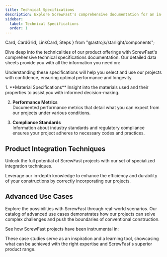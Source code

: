 ```yaml
---
title: Technical Specifications
description: Explore ScrewFast's comprehensive documentation for an in-depth look at our premium tools and construction services. 
sidebar:
  label: Technical Specifications
  order: 1
---
```

  Card,
  CardGrid,
  LinkCard,
  Steps
} from "@astrojs/starlight/components";

Dive deep into the technicalities of our product offerings with ScrewFast's comprehensive technical specifications documentation. Our detailed data sheets provide you with all the information you need on:

<CardGrid>
  <Card title="Material properties and grades" icon="star"></Card>
  <Card title="Mechanical strengths and tolerances" icon="star"></Card>
  <Card title="Environmental resilience and sustainability ratings" icon="star"></Card>
  <Card title="Compatibility and interoperability" icon="star"></Card>
</CardGrid>

Understanding these specifications will help you select and use our projects with confidence, ensuring optimal performance and longevity.

<Steps>
1. **Material Specifications**  
Insight into the materials used and their properties to assist you with informed decision-making.

2. **Performance Metrics**  
Documented performance metrics that detail what you can expect from our projects under various conditions.

3. **Compliance Standards**  
Information about industry standards and regulatory compliance ensures your project adheres to necessary codes and practices.
</Steps>

## Product Integration Techniques

Unlock the full potential of ScrewFast projects with our set of specialized integration techniques. 

Leverage our in-depth knowledge to enhance the efficiency and durability of your constructions by correctly incorporating our projects.

## Advanced Use Cases

Explore the possibilities with ScrewFast through real-world scenarios. Our catalog of advanced use cases demonstrates how our projects can solve complex challenges and push the boundaries of conventional construction.

See how ScrewFast projects have been instrumental in:

<CardGrid>
  <LinkCard title="Major infrastructure projects" href="/guides/getting-started" />
  <LinkCard title="Innovative architectural accomplishments" href="/guides/getting-started" />
  <LinkCard title="High-stress industrial applications" href="/guides/getting-started" />
</CardGrid>

These case studies serve as an inspiration and a learning tool, showcasing what can be achieved with the right expertise and ScrewFast's superior product range.